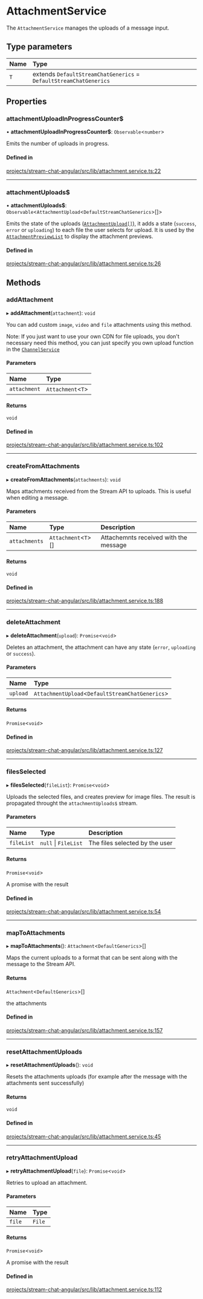 # AttachmentService

The `AttachmentService` manages the uploads of a message input.

## Type parameters

| Name | Type |
| :------ | :------ |
| `T` | extends `DefaultStreamChatGenerics` = `DefaultStreamChatGenerics` |

## Properties

### attachmentUploadInProgressCounter$

• **attachmentUploadInProgressCounter$**: `Observable`\<`number`\>

Emits the number of uploads in progress.

#### Defined in

[projects/stream-chat-angular/src/lib/attachment.service.ts:22](https://github.com/GetStream/stream-chat-angular/blob/3d7ebd1d6d8681dfc5acfecfc8836c36cb979748/projects/stream-chat-angular/src/lib/attachment.service.ts#L22)

___

### attachmentUploads$

• **attachmentUploads$**: `Observable`\<`AttachmentUpload`\<`DefaultStreamChatGenerics`\>[]\>

Emits the state of the uploads ([`AttachmentUpload[]`](https://github.com/GetStream/stream-chat-angular/blob/master/projects/stream-chat-angular/src/lib/types.ts)), it adds a state (`success`, `error` or `uploading`) to each file the user selects for upload. It is used by the [`AttachmentPreviewList`](../components/AttachmentPreviewListComponent.mdx) to display the attachment previews.

#### Defined in

[projects/stream-chat-angular/src/lib/attachment.service.ts:26](https://github.com/GetStream/stream-chat-angular/blob/3d7ebd1d6d8681dfc5acfecfc8836c36cb979748/projects/stream-chat-angular/src/lib/attachment.service.ts#L26)

## Methods

### addAttachment

▸ **addAttachment**(`attachment`): `void`

You can add custom `image`, `video` and `file` attachments using this method.

Note: If you just want to use your own CDN for file uploads, you don't necessary need this method, you can just specify you own upload function in the [`ChannelService`](./ChannelService.mdx)

#### Parameters

| Name | Type |
| :------ | :------ |
| `attachment` | `Attachment`\<`T`\> |

#### Returns

`void`

#### Defined in

[projects/stream-chat-angular/src/lib/attachment.service.ts:102](https://github.com/GetStream/stream-chat-angular/blob/3d7ebd1d6d8681dfc5acfecfc8836c36cb979748/projects/stream-chat-angular/src/lib/attachment.service.ts#L102)

___

### createFromAttachments

▸ **createFromAttachments**(`attachments`): `void`

Maps attachments received from the Stream API to uploads. This is useful when editing a message.

#### Parameters

| Name | Type | Description |
| :------ | :------ | :------ |
| `attachments` | `Attachment`\<`T`\>[] | Attachemnts received with the message |

#### Returns

`void`

#### Defined in

[projects/stream-chat-angular/src/lib/attachment.service.ts:188](https://github.com/GetStream/stream-chat-angular/blob/3d7ebd1d6d8681dfc5acfecfc8836c36cb979748/projects/stream-chat-angular/src/lib/attachment.service.ts#L188)

___

### deleteAttachment

▸ **deleteAttachment**(`upload`): `Promise`\<`void`\>

Deletes an attachment, the attachment can have any state (`error`, `uploading` or `success`).

#### Parameters

| Name | Type |
| :------ | :------ |
| `upload` | `AttachmentUpload`\<`DefaultStreamChatGenerics`\> |

#### Returns

`Promise`\<`void`\>

#### Defined in

[projects/stream-chat-angular/src/lib/attachment.service.ts:127](https://github.com/GetStream/stream-chat-angular/blob/3d7ebd1d6d8681dfc5acfecfc8836c36cb979748/projects/stream-chat-angular/src/lib/attachment.service.ts#L127)

___

### filesSelected

▸ **filesSelected**(`fileList`): `Promise`\<`void`\>

Uploads the selected files, and creates preview for image files. The result is propagated throught the `attachmentUploads$` stream.

#### Parameters

| Name | Type | Description |
| :------ | :------ | :------ |
| `fileList` | ``null`` \| `FileList` | The files selected by the user |

#### Returns

`Promise`\<`void`\>

A promise with the result

#### Defined in

[projects/stream-chat-angular/src/lib/attachment.service.ts:54](https://github.com/GetStream/stream-chat-angular/blob/3d7ebd1d6d8681dfc5acfecfc8836c36cb979748/projects/stream-chat-angular/src/lib/attachment.service.ts#L54)

___

### mapToAttachments

▸ **mapToAttachments**(): `Attachment`\<`DefaultGenerics`\>[]

Maps the current uploads to a format that can be sent along with the message to the Stream API.

#### Returns

`Attachment`\<`DefaultGenerics`\>[]

the attachments

#### Defined in

[projects/stream-chat-angular/src/lib/attachment.service.ts:157](https://github.com/GetStream/stream-chat-angular/blob/3d7ebd1d6d8681dfc5acfecfc8836c36cb979748/projects/stream-chat-angular/src/lib/attachment.service.ts#L157)

___

### resetAttachmentUploads

▸ **resetAttachmentUploads**(): `void`

Resets the attachments uploads (for example after the message with the attachments sent successfully)

#### Returns

`void`

#### Defined in

[projects/stream-chat-angular/src/lib/attachment.service.ts:45](https://github.com/GetStream/stream-chat-angular/blob/3d7ebd1d6d8681dfc5acfecfc8836c36cb979748/projects/stream-chat-angular/src/lib/attachment.service.ts#L45)

___

### retryAttachmentUpload

▸ **retryAttachmentUpload**(`file`): `Promise`\<`void`\>

Retries to upload an attachment.

#### Parameters

| Name | Type |
| :------ | :------ |
| `file` | `File` |

#### Returns

`Promise`\<`void`\>

A promise with the result

#### Defined in

[projects/stream-chat-angular/src/lib/attachment.service.ts:112](https://github.com/GetStream/stream-chat-angular/blob/3d7ebd1d6d8681dfc5acfecfc8836c36cb979748/projects/stream-chat-angular/src/lib/attachment.service.ts#L112)

